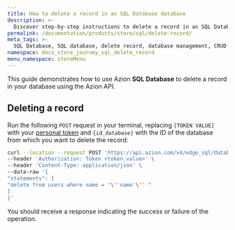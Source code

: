 ```yaml
---
title: How to delete a record in an SQL Database database
description: >-
  Discover step-by-step instructions to delete a record in an SQL Database database for efficient data management.
permalink: /documentation/products/store/sql/delete-record/
meta_tags: >-
  SQL Database, SQL database, delete record, database management, CRUD operations, API integration, data deletion, SQL tutorial, SQL Database guide, database modification, SQL commands
namespace: docs_store_journey_sql_delete_record
menu_namespace: storeMenu
---
```


This guide demonstrates how to use Azion **SQL Database** to delete a record in your database using the Azion API.

## Deleting a record

Run the following `POST` request in your terminal, replacing `[TOKEN VALUE]` with your [personal token](/en/documentation/products/guides/personal-tokens/) and `{id_database}` with the ID of the database from which you want to delete the record:

```bash
curl --location --request POST 'https://api.azion.com/v4/edge_sql/databases/{id_database}/query' \
--header 'Authorization: Token <token_value>' \
--header 'Content-Type: application/json' \
--data-raw '{
"statements": [
"delete from users where name = '\''name'\'' "
]
}'
```

You should receive a response indicating the success or failure of the operation.
